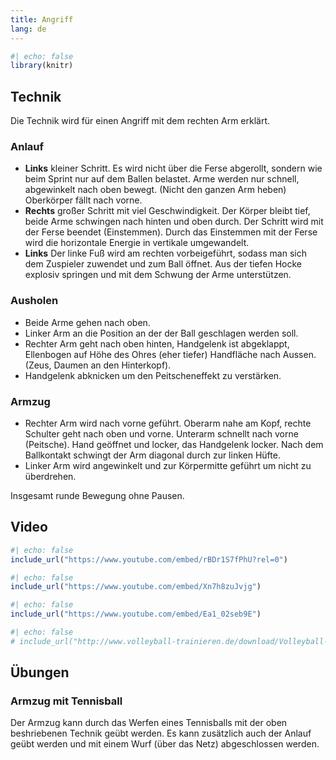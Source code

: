 ```yaml
---
title: Angriff
lang: de
---
```


```r
#| echo: false
library(knitr)
```

## Technik

Die Technik wird für einen Angriff mit dem rechten Arm erklärt.

### Anlauf

* **Links** kleiner Schritt. Es wird nicht über die Ferse abgerollt, sondern wie beim Sprint nur auf dem Ballen belastet. Arme werden nur schnell, abgewinkelt nach oben bewegt. (Nicht den ganzen Arm heben) Oberkörper fällt nach vorne.
* **Rechts** großer Schritt mit viel Geschwindigkeit. Der Körper bleibt tief, beide Arme schwingen nach hinten und oben durch. Der Schritt wird mit der Ferse beendet (Einstemmen). Durch das Einstemmen mit der Ferse wird die horizontale Energie in vertikale umgewandelt.
* **Links** Der linke Fuß wird am rechten vorbeigeführt, sodass man sich dem Zuspieler zuwendet und zum Ball öffnet. Aus der tiefen Hocke explosiv springen und mit dem Schwung der Arme unterstützen.

### Ausholen

* Beide Arme gehen nach oben. 
* Linker Arm an die Position an der der Ball geschlagen werden soll. 
* Rechter Arm geht nach oben hinten, Handgelenk ist abgeklappt, Ellenbogen auf Höhe des Ohres (eher tiefer) Handfläche nach Aussen. (Zeus, Daumen an den Hinterkopf). 
* Handgelenk abknicken um den Peitscheneffekt zu verstärken.

### Armzug

* Rechter Arm wird nach vorne geführt. Oberarm nahe am Kopf, rechte Schulter geht nach oben und vorne. Unterarm schnellt nach vorne (Peitsche). Hand geöffnet und locker, das Handgelenk locker. Nach dem Ballkontakt schwingt der Arm diagonal durch zur linken Hüfte.
* Linker Arm wird angewinkelt und zur Körpermitte geführt um nicht zu überdrehen.

Insgesamt runde Bewegung ohne Pausen.


## Video

```r
#| echo: false
include_url("https://www.youtube.com/embed/rBDr1S7fPhU?rel=0")
```

```r
#| echo: false
include_url("https://www.youtube.com/embed/Xn7h8zuJvjg")
```


```r
#| echo: false
include_url("https://www.youtube.com/embed/Ea1_02seb9E")
```

```r
#| echo: false
# include_url("http://www.volleyball-trainieren.de/download/Volleyball-Technik-Angriff.pdf")
```
## Übungen

### Armzug mit Tennisball

Der Armzug kann durch das Werfen eines Tennisballs mit der oben beshriebenen Technik geübt werden. Es kann zusätzlich auch der Anlauf geübt werden und mit einem Wurf (über das Netz) abgeschlossen werden.
